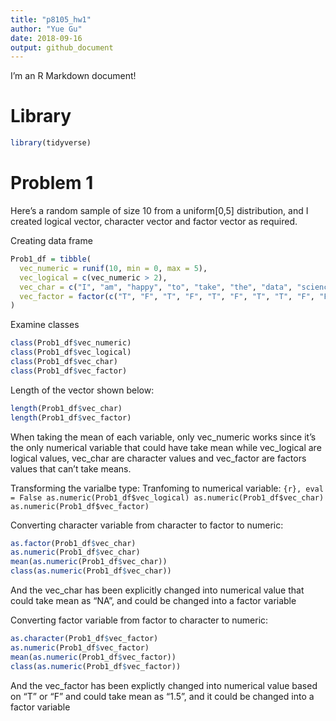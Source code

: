```yaml
---
title: "p8105_hw1"
author: "Yue Gu"
date: 2018-09-16
output: github_document
---
```


I'm an R Markdown document! 

# Library
```r
library(tidyverse)
```

# Problem 1

Here's a random sample of size 10 from a uniform[0,5] distribution,
and I created logical vector, character vector and factor vector as required.

Creating data frame
```r
Prob1_df = tibble(
  vec_numeric = runif(10, min = 0, max = 5),
  vec_logical = c(vec_numeric > 2),
  vec_char = c("I", "am", "happy", "to", "take", "the", "data", "science", "course", "today"),
  vec_factor = factor(c("T", "F", "T", "F", "T", "F", "T", "T", "F", "F"))
)
```


Examine classes
```r
class(Prob1_df$vec_numeric)
class(Prob1_df$vec_logical)
class(Prob1_df$vec_char)
class(Prob1_df$vec_factor)
```

Length of the vector shown below:
```r
length(Prob1_df$vec_char)
length(Prob1_df$vec_factor)
```

When taking the mean of each variable, only vec_numeric works since it's the only numerical variable that could have take mean while vec_logical are logical values, vec_char are character values and vec_factor are factors values that can't take means.

Transforming the varialbe type:
Tranfoming to numerical variable:
```{r}, eval = False
as.numeric(Prob1_df$vec_logical)
as.numeric(Prob1_df$vec_char)
as.numeric(Prob1_df$vec_factor)
```

Converting character variable from character to factor to numeric:
```r
as.factor(Prob1_df$vec_char)
as.numeric(Prob1_df$vec_char)
mean(as.numeric(Prob1_df$vec_char))
class(as.numeric(Prob1_df$vec_char))
```
And the vec_char has been explicitly changed into numerical value that could take mean as "NA", and could be changed into a factor variable

Converting factor variable from factor to character to numeric:
```r
as.character(Prob1_df$vec_factor)
as.numeric(Prob1_df$vec_factor)
mean(as.numeric(Prob1_df$vec_factor))
class(as.numeric(Prob1_df$vec_factor))
```
And the vec_factor has been explictly changed into numerical value based on "T" or "F" and could take mean as "1.5", and it could be changed into a factor variable





